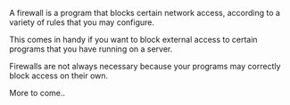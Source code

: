 A firewall is a program that blocks certain network access, according to a variety of rules that you may configure.

This comes in handy if you want to block external access to certain programs that you have running on a server.

Firewalls are not always necessary because your programs may correctly block access on their own.

More to come..
